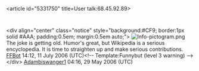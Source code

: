 <article id="5331750" title=User talk:68.45.92.89>
	<talkpage id="5331750" title="User talk:68.45.92.89">
&lt;div align=&quot;center&quot; class=&quot;notice&quot; style=&quot;background:#CF9; border:1px solid #AAA; padding:0.5em; margin:0.5em auto;&quot;&gt; [[Image:Info-pictogram.png|left]]The joke is getting old. Humor's great, but Wikipedia is a serious encyclopedia. It is time to straighten up and make serious contributions. [[User:FFBot|FFBot]] 14:12, 11 July 2006 (UTC)&lt;!-- Template:Funnybut (level 3 warning) --&gt;&lt;/div&gt;  [[User:Adambiswanger1|Adambiswanger1]] 04:16, 29 May 2006 (UTC)
	</talkpage>
</article>